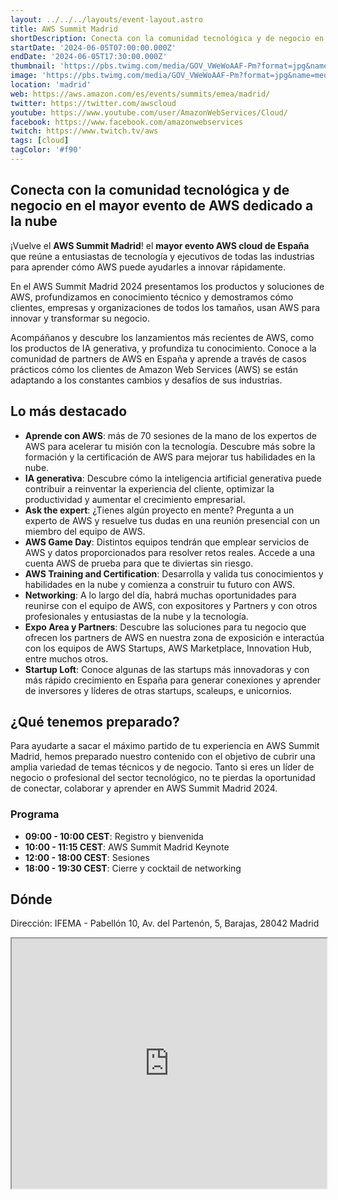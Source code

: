 ```yaml
---
layout: ../../../layouts/event-layout.astro
title: AWS Summit Madrid
shortDescription: Conecta con la comunidad tecnológica y de negocio en el mayor evento de AWS dedicado a la nube
startDate: '2024-06-05T07:00:00.000Z'
endDate: '2024-06-05T17:30:00.000Z'
thumbnail: 'https://pbs.twimg.com/media/GOV_VWeWoAAF-Pm?format=jpg&name=medium'
image: 'https://pbs.twimg.com/media/GOV_VWeWoAAF-Pm?format=jpg&name=medium'
location: 'madrid'
web: https://aws.amazon.com/es/events/summits/emea/madrid/
twitter: https://twitter.com/awscloud
youtube: https://www.youtube.com/user/AmazonWebServices/Cloud/
facebook: https://www.facebook.com/amazonwebservices
twitch: https://www.twitch.tv/aws
tags: [cloud]
tagColor: '#f90'
---
```


## Conecta con la comunidad tecnológica y de negocio en el mayor evento de AWS dedicado a la nube

¡Vuelve el **AWS Summit Madrid**! el **mayor evento AWS cloud de España** que reúne a entusiastas de tecnología y ejecutivos de todas las industrias para aprender cómo AWS puede ayudarles a innovar rápidamente.

En el AWS Summit Madrid 2024 presentamos los productos y soluciones de AWS, profundizamos en conocimiento técnico y demostramos cómo clientes, empresas y organizaciones de todos los tamaños, usan AWS para innovar y transformar su negocio.

Acompáñanos y descubre los lanzamientos más recientes de AWS, como los productos de IA generativa, y profundiza tu conocimiento. Conoce a la comunidad de partners de AWS en España y aprende a través de casos prácticos cómo los clientes de Amazon Web Services (AWS) se están adaptando a los constantes cambios y desafíos de sus industrias.

## Lo más destacado

- **Aprende con AWS**: más de 70 sesiones de la mano de los expertos de AWS para acelerar tu misión con la tecnología. Descubre más sobre la formación y la certificación de AWS para mejorar tus habilidades en la nube.
- **IA generativa**: Descubre cómo la inteligencia artificial generativa puede contribuir a reinventar la experiencia del cliente, optimizar la productividad y aumentar el crecimiento empresarial.
- **Ask the expert**: ¿Tienes algún proyecto en mente? Pregunta a un experto de AWS y resuelve tus dudas en una reunión presencial con un miembro del equipo de AWS.
- **AWS Game Day**: Distintos equipos tendrán que emplear servicios de AWS y datos proporcionados para resolver retos reales. Accede a una cuenta AWS de prueba para que te diviertas sin riesgo.
- **AWS Training and Certification**: Desarrolla y valida tus conocimientos y habilidades en la nube y comienza a construir tu futuro con AWS.
- **Networking**: A lo largo del día, habrá muchas oportunidades para reunirse con el equipo de AWS, con expositores y Partners y con otros profesionales y entusiastas de la nube y la tecnología.
- **Expo Area y Partners**: Descubre las soluciones para tu negocio que ofrecen los partners de AWS en nuestra zona de exposición e interactúa con los equipos de AWS Startups, AWS Marketplace, Innovation Hub, entre muchos otros.
- **Startup Loft**: Conoce algunas de las startups más innovadoras y con más rápido crecimiento en España para generar conexiones y aprender de inversores y líderes de otras startups, scaleups, e unicornios.

## ¿Qué tenemos preparado?

Para ayudarte a sacar el máximo partido de tu experiencia en AWS Summit Madrid, hemos preparado nuestro contenido con el objetivo de cubrir una amplia variedad de temas técnicos y de negocio.
Tanto si eres un líder de negocio o profesional del sector tecnológico, no te pierdas la oportunidad de conectar, colaborar y aprender en AWS Summit Madrid 2024.

### Programa

- **09:00 - 10:00 CEST**: Registro y bienvenida
- **10:00 - 11:15 CEST**: AWS Summit Madrid Keynote
- **12:00 - 18:00 CEST**: Sesiones
- **18:00 - 19:30 CEST**: Cierre y cocktail de networking

## Dónde

Dirección: IFEMA - Pabellón 10, Av. del Partenón, 5, Barajas, 28042 Madrid

<iframe
  style="width: 100%; height: 400px;"
  height="400"
  allowfullscreen=""
  loading="lazy"
  referrerpolicy="no-referrer-when-downgrade"
  src="https://www.google.com/maps/embed?pb=!1m18!1m12!1m3!1d3035.461649757424!2d-3.6193996588751016!3d40.46505085281474!2m3!1f0!2f0!3f0!3m2!1i1024!2i768!4f13.1!3m3!1m2!1s0xd422e50d152df37%3A0x801ce4be7e7a5eec!2sIFEMA%20Madrid!5e0!3m2!1ses!2ses!4v1716960238416!5m2!1ses!2ses"
  aria-label="IFEMA - Pabellón 10, Av. del Partenón, 5, Barajas, 28042 Madrid"
></iframe>
